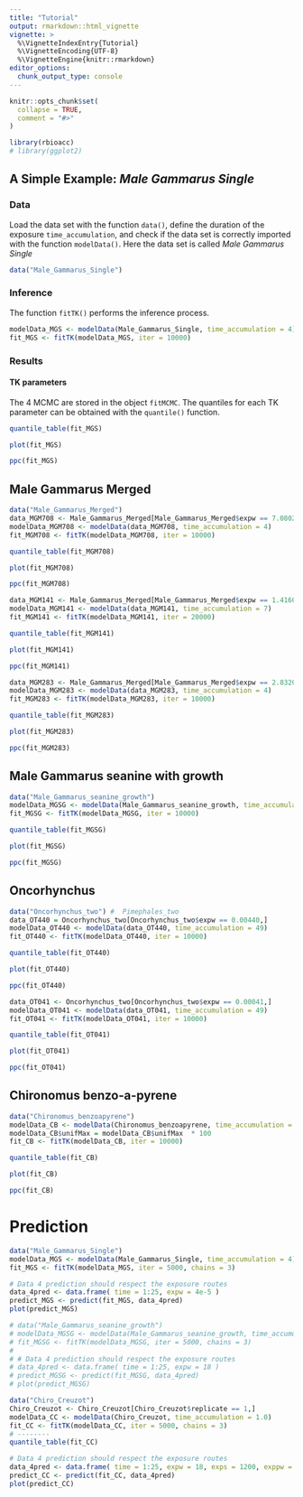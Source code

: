 ```yaml
---
title: "Tutorial"
output: rmarkdown::html_vignette
vignette: >
  %\VignetteIndexEntry{Tutorial}
  %\VignetteEncoding{UTF-8}
  %\VignetteEngine{knitr::rmarkdown}
editor_options: 
  chunk_output_type: console
---
```


```r
knitr::opts_chunk$set(
  collapse = TRUE,
  comment = "#>"
)
```

```r
library(rbioacc)
# library(ggplot2)
```

## A Simple Example: *Male Gammarus Single*

### Data

Load the data set with the function `data()`, define the duration of the exposure `time_accumulation`, and check if the data set is correctly imported with the function `modelData()`. Here the data set is called *Male Gammarus Single*

```r
data("Male_Gammarus_Single")
```

### Inference

The function `fitTK()` performs the inference process.

```r
modelData_MGS <- modelData(Male_Gammarus_Single, time_accumulation = 4)
fit_MGS <- fitTK(modelData_MGS, iter = 10000)
```

### Results

#### TK parameters

The 4 MCMC are stored in the object `fitMCMC`. The quantiles for each TK parameter can be obtained with the `quantile()` function.

```r
quantile_table(fit_MGS)
```

```r
plot(fit_MGS)
```

```r
ppc(fit_MGS)
```

## Male Gammarus Merged

```r
data("Male_Gammarus_Merged")
data_MGM708 <- Male_Gammarus_Merged[Male_Gammarus_Merged$expw == 7.08021e-05, ]
modelData_MGM708 <- modelData(data_MGM708, time_accumulation = 4)
fit_MGM708 <- fitTK(modelData_MGM708, iter = 10000)
```

```r
quantile_table(fit_MGM708)
```

```r
plot(fit_MGM708)
```

```r
ppc(fit_MGM708)
```

```r
data_MGM141 <- Male_Gammarus_Merged[Male_Gammarus_Merged$expw == 1.41604e-04, ]
modelData_MGM141 <- modelData(data_MGM141, time_accumulation = 7)
fit_MGM141 <- fitTK(modelData_MGM141, iter = 20000)
```

```r
quantile_table(fit_MGM141)
```

```r
plot(fit_MGM141)
```

```r
ppc(fit_MGM141)
```

```r
data_MGM283 <- Male_Gammarus_Merged[Male_Gammarus_Merged$expw == 2.83208e-04, ]
modelData_MGM283 <- modelData(data_MGM283, time_accumulation = 4)
fit_MGM283 <- fitTK(modelData_MGM283, iter = 10000)
```

```r
quantile_table(fit_MGM283)
```

```r
plot(fit_MGM283)
```

```r
ppc(fit_MGM283)
```

## Male Gammarus seanine with growth

```r
data("Male_Gammarus_seanine_growth")
modelData_MGSG <- modelData(Male_Gammarus_seanine_growth, time_accumulation = 1.417)
fit_MGSG <- fitTK(modelData_MGSG, iter = 10000)
```


```r
quantile_table(fit_MGSG)
```

```r
plot(fit_MGSG)
```

```r
ppc(fit_MGSG)
```

## Oncorhynchus

```r
data("Oncorhynchus_two") #  Pimephales_two
data_OT440 = Oncorhynchus_two[Oncorhynchus_two$expw == 0.00440,]
modelData_OT440 <- modelData(data_OT440, time_accumulation = 49)
fit_OT440 <- fitTK(modelData_OT440, iter = 10000)
```

```r
quantile_table(fit_OT440)
```

```r
plot(fit_OT440)
```

```r
ppc(fit_OT440)
```

```r
data_OT041 <- Oncorhynchus_two[Oncorhynchus_two$expw == 0.00041,]
modelData_OT041 <- modelData(data_OT041, time_accumulation = 49)
fit_OT041 <- fitTK(modelData_OT041, iter = 10000)
```

```r
quantile_table(fit_OT041)
```

```r
plot(fit_OT041)
```

```r
ppc(fit_OT041)
```

## Chironomus benzo-a-pyrene

```r
data("Chironomus_benzoapyrene")
modelData_CB <- modelData(Chironomus_benzoapyrene, time_accumulation = 3)
modelData_CB$unifMax = modelData_CB$unifMax  * 100
fit_CB <- fitTK(modelData_CB, iter = 10000)
```
 
```r
quantile_table(fit_CB)
```

```r
plot(fit_CB)
```

```r
ppc(fit_CB)
```

# Prediction

```r
data("Male_Gammarus_Single")
modelData_MGS <- modelData(Male_Gammarus_Single, time_accumulation = 4)
fit_MGS <- fitTK(modelData_MGS, iter = 5000, chains = 3)

# Data 4 prediction should respect the exposure routes
data_4pred <- data.frame( time = 1:25, expw = 4e-5 )
predict_MGS <- predict(fit_MGS, data_4pred)
plot(predict_MGS)
```

```r
# data("Male_Gammarus_seanine_growth")
# modelData_MGSG <- modelData(Male_Gammarus_seanine_growth, time_accumulation = 4)
# fit_MGSG <- fitTK(modelData_MGSG, iter = 5000, chains = 3)
# 
# # Data 4 prediction should respect the exposure routes
# data_4pred <- data.frame( time = 1:25, expw = 18 )
# predict_MGSG <- predict(fit_MGSG, data_4pred)
# plot(predict_MGSG)
```

```r
data("Chiro_Creuzot")
Chiro_Creuzot <- Chiro_Creuzot[Chiro_Creuzot$replicate == 1,]
modelData_CC <- modelData(Chiro_Creuzot, time_accumulation = 1.0)
fit_CC <- fitTK(modelData_CC, iter = 5000, chains = 3)
# --------
quantile_table(fit_CC)

# Data 4 prediction should respect the exposure routes
data_4pred <- data.frame( time = 1:25, expw = 18, exps = 1200, exppw = 15 )
predict_CC <- predict(fit_CC, data_4pred)
plot(predict_CC)
```
